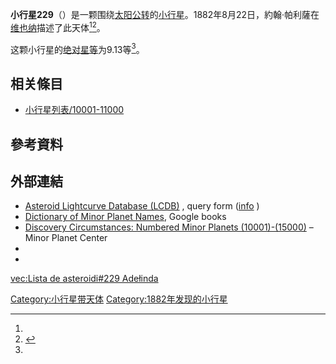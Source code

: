 {{Infobox planet
 | minorplanet     = yes
 | name            = 229 Adelinda
 | background      = #D6D6D6
 | image = 
 | image_size      = 
 | caption         =
 | discovery_ref   =  <ref name="MPC-object" />
 | discoverer      = [[約翰·帕利薩|約翰·帕利薩]]
 | discovery_site  = [[维也纳|维也纳]]
 | discovered      = 1882年8月22日
 | mpc_name        = 229 Adelinda
 | alt_names       = 229 Adelinda
 | pronounced      = 
 | named_after     = <ref name="MPC-object" />
 | mp_category     = [[主帶小行星|主帶小行星]] <ref name="MPC-object" /><ref name="jpldata" />
 | orbit_ref       = <ref name="a">[http://ssd.jpl.nasa.gov/sbdb.cgi?sstr=229 229] {{Wayback|url=http://ssd.jpl.nasa.gov/sbdb.cgi?sstr=229 |date=20200803192925 }}，小行星數據庫瀏覽器（JPL Small-Body Database Browser）－[[美国国家航空航天局|美国国家航空航天局]]喷气推进实验室</ref>
 | epoch           = 2018-03-23.0（[[儒略日|JD]] 2458200.5）
 | uncertainty     = 0
 | observation_arc = 
 | aphelion = {{convert|3.896|AU|km|3|abbr=on|lk=out}}
 | perihelion      = {{convert|2.9439398|AU|km|3|abbr=on}}
 | semimajor       = 3.4200155
 | eccentricity    = 0.1392028
 | period          = 6.32[[儒略年|yr]]
 | mean_anomaly    = 171.76620[[度|°]]
 | mean_motion     = {{Deg2DMS|0.15583380|sup=ms}} / day
 | inclination     = 2.07869
 | asc_node        = 28.04147°
 | arg_peri        = 311.04928
 | mean_diameter   = 
 | rotation        = 
 | albedo          =
 | spectral_type   =
 | abs_magnitude   = 9.13<ref name="jpldata" />
}}
'''小行星229'''（{{lang-en|229 Adelinda}}）是一颗围绕[[太阳|太阳]][[公转|公转]]的[[小行星|小行星]]。1882年8月22日，約翰·帕利薩在[[维也纳|维也纳]]描述了此天体<ref name="a" /><ref>{{cite news|title=小行星列表|url=http://cfa-www.harvard.edu/iau/lists/NumberedMPs.txt|accessdate=2018-10-19|newspaper=哈佛大学|archive-date=2008-05-17|archive-url=https://web.archive.org/web/20080517010638/http://cfa-www.harvard.edu/iau/lists/NumberedMPs.txt|dead-url=no}}</ref>。

这颗小行星的[[绝对星等|绝对星等]]为9.13等<ref name="a" />。

== 相关條目 ==
*[[小行星列表/10001-11000|小行星列表/10001-11000]]

== 參考資料 ==
{{reflist|refs=

<ref name="jpldata">{{cite web
 |type         = 2018-01-26 last obs.
 |title        = JPL Small-Body Database Browser:229 Adelinda-229 Adelinda
 |url          = https://ssd.jpl.nasa.gov/sbdb.cgi?sstr=229
 |publisher    = [[Jet_Propulsion_Laboratory|Jet Propulsion Laboratory]]
 |accessdate   = 28 March 2018
 |archive-date = 2020-12-02
 |archive-url  = https://web.archive.org/web/20201202013712/https://ssd.jpl.nasa.gov/sbdb.cgi?sstr=229
 |dead-url     = no
}}</ref>

<ref name="MPC-object">{{cite web
  |title      = 229 Adelinda
  |work      = Minor Planet Center
  |url      = https://www.minorplanetcenter.net/db_search/show_object?object_id=229
  |accessdate      = 28 March 2018
  |archive-date      = 2016-03-04
  |archive-url      = https://web.archive.org/web/20160304125136/http://minorplanetcenter.net/db_search/show_object?object_id=229
  |dead-url      = no
  }}</ref>

}}

==  外部連結 ==
* [http://www.minorplanet.info/PHP/lcdbsummaryquery.php Asteroid Lightcurve Database (LCDB)] {{Wayback|url=http://www.minorplanet.info/PHP/lcdbsummaryquery.php |date=20171210173955 }}, query form ([http://www.minorplanet.info/lightcurvedatabase.html info] {{Wayback|url=http://www.minorplanet.info/lightcurvedatabase.html |date=20171216050541 }})
* [https://books.google.com/books?id=aeAg1X7afOoC&pg Dictionary of Minor Planet Names], Google books
* [http://www.minorplanetcenter.net/iau/lists/NumberedMPs010001.html Discovery Circumstances: Numbered Minor Planets (10001)-(15000)] {{Wayback|url=http://www.minorplanetcenter.net/iau/lists/NumberedMPs010001.html |date=20180612162317 }} – Minor Planet Center
* {{AstDys|229}}
* {{JPL small body}}

{{Minor Planet Number|[[小行星228|小行星228]]|[[小行星230|小行星230]]}}
{{小天体}}

[[Category:小行星带天体|Category:小行星带天体]]
[[Category:1882年发现的小行星|Category:1882年发现的小行星]]


{{beltasteroid-stub}}

[[vec:Lista_de_asteroidi#229_Adełinda|vec:Lista de asteroidi#229 Adełinda]]